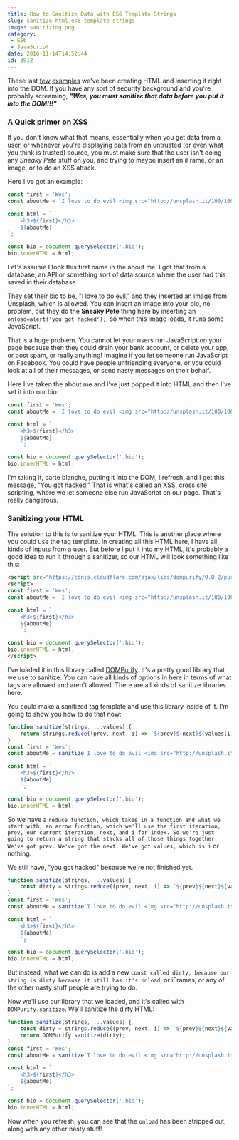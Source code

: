 ```yaml
---
title: How to Sanitize Data with ES6 Template Strings
slug: sanitize-html-es6-template-strings
image: sanitizing.png
category:
 - ES6
 - JavaScript
date: 2016-11-14T14:52:44
id: 3912
---
```


These last <a href="https://wesbos.com/template-strings-html/">few</a> <a href="http://wesbos.com/tagged-template-literals/">examples</a> we've been creating HTML and inserting it right into the DOM. If you have any sort of security background and you're probably screaming, <em>**"Wes, you must sanitize that data before you put it into the DOM!!!"**</em>

<h3>A Quick primer on XSS</h3>

If you don't know what that means, essentially when you get data from a user, or whenever you're displaying data from an untrusted (or even what you think is trusted) source, you must make sure that the user isn't doing any <em>Sneaky Pete</em> stuff on you, and trying to maybe insert an iFrame, or an image, or to do an XSS attack.

Here I've got an example:


```js
const first = 'Wes';
const aboutMe = `I love to do evil <img src="http://unsplash.it/100/100?random" onload="alert('you got hacked');" />`;

const html = `
    <h3>${first}</h3>
    ${aboutMe}
`;

const bio = document.querySelector('.bio');
bio.innerHTML = html;
```

Let's assume I took this first name in the about me. I got that from a database, an API or something sort of data source where the user had this saved in their database.

They set their bio to be, "I love to do evil," and they inserted an image from Unsplash, which is allowed. You can insert an image into your bio, no problem, but they do the **Sneaky Pete** thing here by inserting an `onload=alert('you got hacked');`, so when this image loads, it runs some JavaScript.

That is a huge problem. You cannot let your users run JavaScript on your page because then they could drain your bank account, or delete your app, or post spam, or really anything! Imagine if you let someone run JavaScript on Facebook. You could have people unfriending everyone, or you could look at all of their messages, or send nasty messages on their behalf.

Here I've taken the about me and I've just popped it into HTML and then I've set it into our bio:


```js
const first = 'Wes';
const aboutMe = `I love to do evil <img src="http://unsplash.it/100/100?random" onload="alert('you got hacked');" />`;

const html = `
    <h3>${first}</h3>
    ${aboutMe}
    `;

const bio = document.querySelector('.bio');
bio.innerHTML = html;
```

I'm taking it, carte blanche, putting it into the DOM, I refresh, and I get this message, "You got hacked." That is what's called an XSS, cross site scripting, where we let someone else run JavaScript on our page. That's really dangerous.

<h3>Sanitizing your HTML</h3>

The solution to this is to sanitize your HTML. This is another place where you could use the tag template. In creating all this HTML here, I have all kinds of inputs from a user. But before I put it into my HTML, it's probably a good idea to run it through a sanitizer, so our HTML will look something like this:


```html
<script src="https://cdnjs.cloudflare.com/ajax/libs/dompurify/0.8.2/purify.min.js"></script>
<script>
const first = 'Wes';
const aboutMe = `I love to do evil <img src="http://unsplash.it/100/100?random" onload="alert('you got hacked');" />`;

const html = `
    <h3>${first}</h3>
    ${aboutMe}
    `;

const bio = document.querySelector('.bio');
bio.innerHTML = html;
</script>
```

I've loaded it in this library called <a href="https://github.com/cure53/DOMPurify">DOMPurify</a>. It's a pretty good library that we use to sanitize. You can have all kinds of options in here in terms of what tags are allowed and aren't allowed. There are all kinds of sanitize libraries here.

You could make a sanitized tag template and use this library inside of it. I'm going to show you how to do that now:


```js
function sanitize(strings, ...values) {
    return strings.reduce((prev, next, i) => `${prev}${next}${values[i] || ''}`);
}
const first = 'Wes';
const aboutMe = sanitize`I love to do evil <img src="http://unsplash.it/100/100?random" onload="alert('you got hacked');" />`;

const html = `
    <h3>${first}</h3>
    ${aboutMe}
    `;

const bio = document.querySelector('.bio');
bio.innerHTML = html;
```

So we have a `reduce function, which takes in a function and what we start with, an arrow function, which we'll use the first iteration, prev, our current iteration, next, and i for index. So we're just going to return a string that stacks all of those things together. We've got prev. We've got the next. We've got values, which is i` or nothing.

We still have, "you got hacked" because we're not finished yet.


```js
function sanitize(strings, ...values) {
    const dirty = strings.reduce((prev, next, i) => `${prev}${next}${values[i] || ''}`);
}
const first = 'Wes';
const aboutMe = sanitize`I love to do evil <img src="http://unsplash.it/100/100?random" onload="alert('you got hacked');" />`;

const html = `
    <h3>${first}</h3>
    ${aboutMe}
    `;

const bio = document.querySelector('.bio');
bio.innerHTML = html;
```

But instead, what we can do is add a new `const called dirty, because our string is dirty because it still has it's onload`, or iFrames, or any of the other nasty stuff people are trying to do.

Now we'll use our library that we loaded, and it's called with `DOMPurify.sanitize`. We'll sanitize the dirty HTML:


```js
function sanitize(strings, ...values) {
    const dirty = strings.reduce((prev, next, i) => `${prev}${next}${values[i] || ''}`, '');
    return DOMPurify.sanitize(dirty);
}
const first = 'Wes';
const aboutMe = sanitize`I love to do evil <img src="http://unsplash.it/100/100?random" onload="alert('you got hacked');" />`;

const html = `
    <h3>${first}</h3>
    ${aboutMe}
`;

const bio = document.querySelector('.bio');
bio.innerHTML = html;
```

Now when you refresh, you can see that the `onload` has been stripped out, along with any other nasty stuff!
